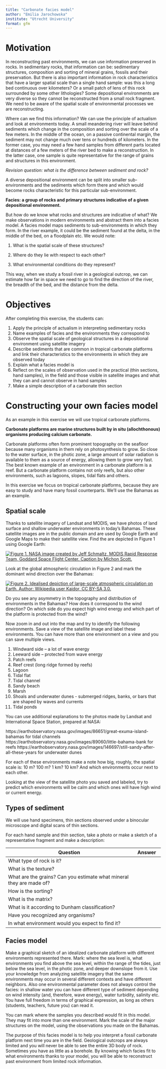 ```yaml
---
title: "Carbonate facies model"
author: "Emilia Jarochowska"
institute: "Utrecht University"
format: gfm
---
```


# Motivation

In reconstructing past environments, we can use information preserved in rocks. In sedimentary rocks, that information can be: sedimentary structures, composition and sorting of mineral grains, fossils and their preservation. But there is also important information in rock characteristics that have a larger spatial scale than a single hand sample: was this a long bed continuous over kilometers? Or a small patch of lens of this rock surrounded by some other lithologies? Some depositional environments are very diverse so they cannot be reconstructed from a small rock fragment. We need to be aware of the spatial scale of environmental processes we are reconstructing.

Where can we find this information? We can use the principle of actualism and look at environments today. A small meandering river will leave behind sediments which change in the composition and sorting over the scale of a few meters. In the middle of the ocean, on a passive continental margin, the sediment may not change much over tens or hundreds of kilometers. In the former case, you may need a few hand samples from different parts located at distances of a few meters of the river bed to make a reconstruction. In the latter case, one sample is quite representative for the range of grains and structures in this environment.

*Revision question: what is the difference between sediment and rock?*

A diverse depositional environment can be split into smaller sub-environments and the sediments which form there and which would become rocks characteristic for this particular sub-environment.

**Facies: a group of rocks and primary structures indicative of a given depositional environment.**

But how do we know what rocks and structures are indicative of what? We make observations in modern environments and abstract them into a facies model. A facies model maps sediments to sub-environments in which they form. In the river example, it could be the sediment found at the delta, in the middle of the bed, on a floodplain etc. We would note:

1.  What is the spatial scale of these structures?

2.  Where do they lie with respect to each other?

3.  What environmental conditions do they represent?

This way, when we study a fossil river in a geological outcrop, we can estimate how far in space we need to go to find the direction of the river, the breadth of the bed, and the distance from the delta.

# Objectives

After completing this exercise, the students can:

1.  Apply the principle of actualism in interpreting sedimentary rocks
2.  Name examples of facies and the environments they correspond to
3.  Observe the spatial scale of geological structures in a depositional environment using satellite imagery
4.  Describe sediments that are common in tropical carbonate platforms and link their characteristics to the environments in which they are observed today
5.  Explain what a facies model is
6.  Reflect on the scales of observation used in the practical (thin sections, hand samples), in the field and those visible in satellite images and what they can and cannot observe in hand samples
7.  Make a simple description of a carbonate thin section

# Constructing your own facies model

As an example in this exercise we will use tropical carbonate platforms.

**Carbonate platforms are marine structures built by in situ (allochthonous) organisms producing calcium carbonate.**

Carbonate platforms often form prominent topography on the seafloor because many organisms in them rely on photosynthesis to grow. So close to the water surface, in the photic zone, a large amount of solar radiation is available to them as a source of energy, allowing them to grow very fast. The best known example of an environment in a carbonate platform is a reef. But a carbonate platform contains not only reefs, but also other environments, such as lagoons, slopes, tidal flats and others.

In this exercise we focus on tropical carbonate platforms, because they are easy to study and have many fossil counterparts. We'll use the Bahamas as an example.

## Spatial scale

Thanks to satellite imagery of Landsat and MODIS, we have photos of land surface and shallow underwater environments in today's Bahamas. These satellite images are in the public domain and are used by Google Earth and Google Maps to make their satellite view. Find the are depicted in Figure 1 using Google Earth:

[![Figure 1. NASA image created by Jeff Schmaltz, MODIS Rapid Response Team, Goddard Space Flight Center. Caption by Michon Scott.](img/bahamas_amo_2009043.jpg)](https://earthobservatory.nasa.gov/images/37061/the-bahamas)

Look at the global atmospheric circulation in Figure 2 and mark the dominant wind direction over the Bahamas:

[![Figure 2. Idealised depiction of large-scale atmospheric circulation on Earth. Author: Wikipedia user Kaidor, CC BY-SA 3.0.](img/Earth_Global_Circulation_-_en.svg)](https://commons.wikimedia.org/wiki/File:Earth_Global_Circulation_-_en.svg)

Do you see any asymmetry in the topography and distribution of environments in the Bahamas? How does it correspond to the wind direction? On which side do you expect high wind energy and which part of the platform is protected from the wind?

Now zoom in and out into the map and try to identify the following environments. Save a view of the satellite image and label these environments. You can have more than one environment on a view and you can save multiple views.

1.  Windward side -- a lot of wave energy
2.  Leeward side -- protected from wave energy
3.  Patch reefs
4.  Reef crest (long ridge formed by reefs)
5.  Lagoon
6.  Tidal flat
7.  Tidal channel
8.  Sandy beach
9.  Marsh
10. Shoals and underwater dunes - submerged ridges, banks, or bars that are shaped by waves and currents
11. Tidal ponds

You can use additional explanations to the photos made by Landsat and International Space Station, prepared at NASA:

https://earthobservatory.nasa.gov/images/86651/great-exuma-island-bahamas for tidal channels https://earthobservatory.nasa.gov/images/89060/little-bahama-bank for reefs https://earthobservatory.nasa.gov/images/146697/still-sandy-after-all-these-years for underwater dunes

For each of these environments make a note how big, roughly, the spatial scale is: 10 m? 100 m? 1 km? 10 km? And which environments occur next to each other.

Looking at the view of the satellite photo you saved and labeled, try to predict which environments will be calm and which ones will have high wind or current energy.

## Types of sediment

We will use hand specimens, thin sections observed under a binocular microscope and digital scans of thin sections.

For each hand sample and thin section, take a photo or make a sketch of a representative fragment and make a description:

| Question                                                             | Answer |
|-----------------------------------------------------------|-------------|
| What type of rock is it?                                             |        |
| What is the texture?                                                 |        |
| What are the grains? Can you estimate what mineral they are made of? |        |
| How is the sorting?                                                  |        |
| What is the matrix?                                                  |        |
| What is it according to Dunham classification?                       |        |
| Have you recognized any organisms?                                   |        |
| In what environment would you expect to find it?                     |        |

## Facies model

Make a graphical sketch of an idealized carbonate platform with different environments represented there. Mark: where the sea level is, what environments you find above the sea level, within the range of the tides, just below the sea level, in the photic zone, and deeper downslope from it. Use your knowledge from analyzing satellite imagery that the same environments may occur in several different contexts and have different neighbors. Also one environmental parameter does not always control the facies: in shallow water you can have different type of sediment depending on wind intensity (and, therefore, wave energy), water turbidity, salinity etc. You have full freedom in terms of graphical expression, as long as others (students, teachers, future you) can read it.

You can mark where the samples you described would fit in this model. They may fit into more than one environment. Mark the scale of the major structures on the model, using the observations you made on the Bahamas.

The purpose of this facies model is to help you interpret a fossil carbonate platform next time you are in the field. Geological outcrops are always limited and you will never be able to see the entire 3D body of rock. Sometimes you have as little as a borehole. By knowing which facies fit to what environments thanks to your model, you will be able to reconstruct past environment from limited rock information.
